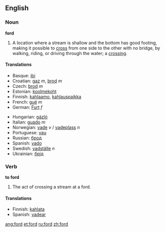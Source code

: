 {{see|Ford|FORD}}
==English==

===Noun===
'''ford'''

# A location where a stream is shallow and the bottom has good footing, making it possible to [[cross]] from one side to the other with no bridge, by walking, riding, or driving through the water; a [[crossing]].

====Translations====
{{top}}
*Basque: [[ibi]]
*Croatian: [[gaz]] ''m'', [[brod]] ''m''
*Czech: [[brod]] ''m''
*Estonian: [[koolmekoht]]
*Finnish: [[kahlaamo]], [[kahlauspaikka]]
*French: [[gué]] ''m''
*German: [[Furt]] ''f''
{{mid}}
*Hungarian: [[gázló]]
*Italian: [[guado]] ''m''
*Norwegian: [[vade]] ''v'' / [[vadeplass]] ''n''
*Portuguese: [[vau]]
*Russian: [[брод]]
*Spanish: [[vado]] {{m}}
*Swedish: [[vadställe]] ''n''
*Ukrainian: [[брід]]
{{bottom}}

===Verb===
'''to ford'''

# The act of crossing a stream at a ford.

====Translations====
*Finnish: [[kahlata]]
*Spanish: [[vadear]]

[[ang:ford]]
[[et:ford]]
[[ru:ford]]
[[zh:ford]]